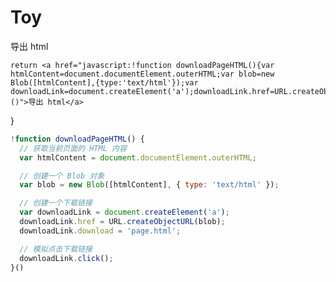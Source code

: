 # Toy


<Link to="javascript:!function downloadPageHTML(){var htmlContent=document.documentElement.outerHTML;var blob=new Blob([htmlContent],{type:'text/html'});var downloadLink=document.createElement('a');downloadLink.href=URL.createObjectURL(blob);downloadLink.download='page.html';downloadLink.click()}()">导出 html</Link>

    return <a href="javascript:!function downloadPageHTML(){var htmlContent=document.documentElement.outerHTML;var blob=new Blob([htmlContent],{type:'text/html'});var downloadLink=document.createElement('a');downloadLink.href=URL.createObjectURL(blob);downloadLink.download='page.html';downloadLink.click()}()">导出 html</a>
}

<X />

```js
!function downloadPageHTML() {
  // 获取当前页面的 HTML 内容
  var htmlContent = document.documentElement.outerHTML;

  // 创建一个 Blob 对象
  var blob = new Blob([htmlContent], { type: 'text/html' });

  // 创建一个下载链接
  var downloadLink = document.createElement('a');
  downloadLink.href = URL.createObjectURL(blob);
  downloadLink.download = 'page.html';

  // 模拟点击下载链接
  downloadLink.click();
}()
```




